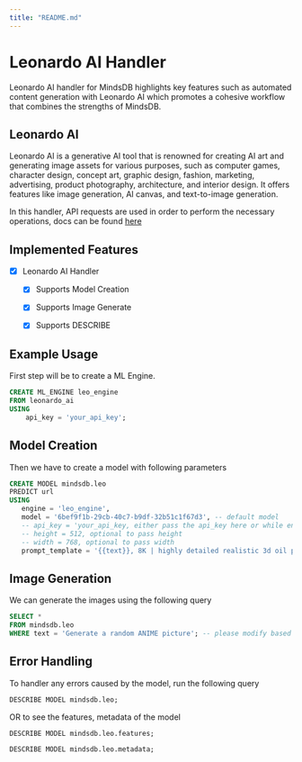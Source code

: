```yaml
---
title: "README.md"
---
```


# Leonardo AI Handler

Leonardo AI handler for MindsDB highlights key features such as automated content generation with Leonardo AI which promotes a cohesive workflow that combines the strengths of MindsDB.

## Leonardo AI

Leonardo AI is a generative AI tool that is renowned for creating AI art and generating image assets for various purposes, such as computer games, character design, concept art, graphic design, fashion, marketing, advertising, product photography, architecture, and interior design. It offers features like image generation, AI canvas, and text-to-image generation.

In this handler, API requests are used in order to perform the necessary operations, docs can be found [here](https://docs.leonardo.ai/reference/getuserself)

## Implemented Features

- [x] Leonardo AI Handler
  - [x] Supports Model Creation
  - [x] Supports Image Generate
  - [x] Supports DESCRIBE


## Example Usage

First step will be to create a ML Engine.

~~~~sql
CREATE ML_ENGINE leo_engine
FROM leonardo_ai
USING
    api_key = 'your_api_key';
~~~~

## Model Creation

Then we have to create a model with following parameters

~~~~sql
CREATE MODEL mindsdb.leo
PREDICT url
USING
   engine = 'leo_engine',
   model = '6bef9f1b-29cb-40c7-b9df-32b51c1f67d3', -- default model
   -- api_key = 'your_api_key, either pass the api_key here or while engine creation
   -- height = 512, optional to pass height
   -- width = 768, optional to pass width
   prompt_template = '{{text}}, 8K | highly detailed realistic 3d oil painting style cyberpunk by MAD DOG JONES combined with Van Gogh  |  cinematic lighting | happy colors';
~~~~

## Image Generation

We can generate the images using the following query

~~~~sql
SELECT *
FROM mindsdb.leo
WHERE text = 'Generate a random ANIME picture'; -- please modify based on the need
~~~~

## Error Handling

To handler any errors caused by the model, run the following query

~~~~sql
DESCRIBE MODEL mindsdb.leo;
~~~~

OR to see the features, metadata of the model

~~~~sql
DESCRIBE MODEL mindsdb.leo.features;

DESCRIBE MODEL mindsdb.leo.metadata;
~~~~